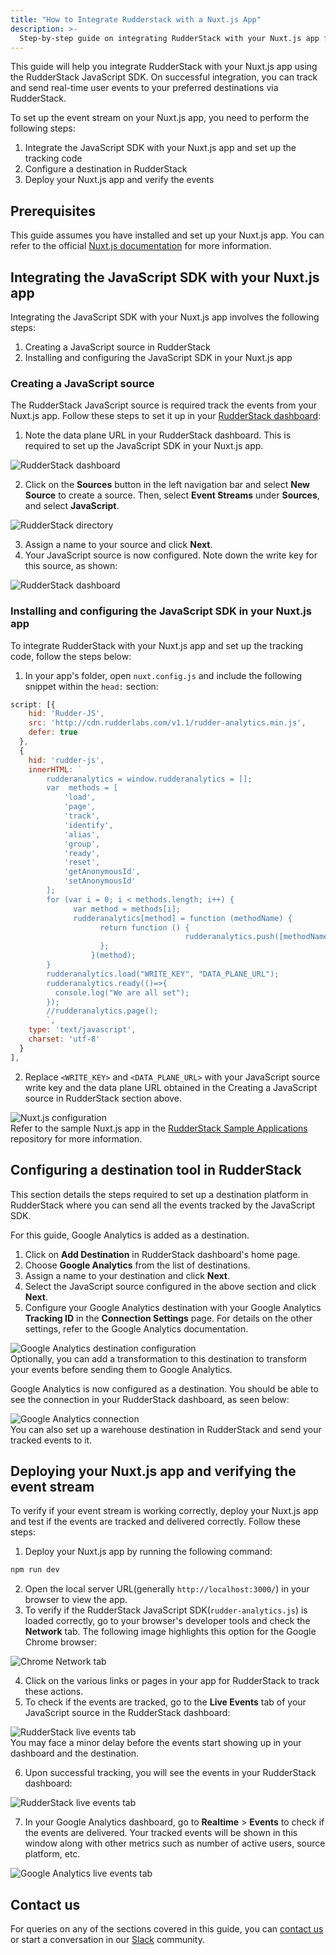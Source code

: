 ```yaml
---
title: "How to Integrate Rudderstack with a Nuxt.js App"
description: >-
  Step-by-step guide on integrating RudderStack with your Nuxt.js app for event tracking.
---
```


This guide will help you integrate RudderStack with your Nuxt.js app using the <Link to="/sources/sdks/rudderstack-javascript-sdk/">RudderStack JavaScript SDK</Link>. On successful integration, you can track and send real-time user events to your preferred destinations via RudderStack.

To set up the event stream on your Nuxt.js app, you need to perform the following steps:

1. <Link to="#integrating-the-javascript-sdk-with-your-nuxtjs-app">Integrate the JavaScript SDK with your Nuxt.js app and set up the tracking code</Link>
2. <Link to="#configuring-a-destination-in-rudderstack">Configure a destination in RudderStack</Link>
3. <Link to="#deploying-your-nuxtjs-app-and-verifying-the-event-stream">Deploy your Nuxt.js app and verify the events</Link>

## Prerequisites

This guide assumes you have installed and set up your Nuxt.js app. You can refer to the official [Nuxt.js documentation](https://nuxtjs.org/docs/2.x/get-started/installation/) for more information.

## Integrating the JavaScript SDK with your Nuxt.js app

Integrating the JavaScript SDK with your Nuxt.js app involves the following steps:

1. <Link to="#creating-a-javascript-source-in-rudderstack">Creating a JavaScript source in RudderStack</Link> 
2. <Link to="#installing-and-configuring-the-javascript-sdk-in-your-nuxtjs-app">Installing and configuring the JavaScript SDK in your Nuxt.js app</Link>

### Creating a JavaScript source

The RudderStack JavaScript source is required track the events from your Nuxt.js app. Follow these steps to set it up in your [RudderStack dashboard](https://app.rudderstack.com/):

1. Note the data plane URL in your RudderStack dashboard. This is required to set up the JavaScript SDK in your Nuxt.js app.

<img src="../../../assets/user-guides/rudderstack-dashboard.png" alt="RudderStack dashboard" />

2. Click on the **Sources** button in the left navigation bar and select **New Source** to create a source. Then, select **Event Streams** under **Sources**, and select **JavaScript**.

<img src="../../../assets/user-guides/rudderstack-directory.png" alt="RudderStack directory" />

3. Assign a name to your source and click **Next**.
4. Your JavaScript source is now configured. Note down the write key for this source, as shown:

<img src="../../../assets/user-guides/javascript-writekey.png" alt="RudderStack dashboard" />

### Installing and configuring the JavaScript SDK in your Nuxt.js app

To integrate RudderStack with your Nuxt.js app and set up the tracking code, follow the steps below:

1. In your app's folder, open `nuxt.config.js` and include the following snippet within the `head:` section: 

```javascript
script: [{
    hid: 'Rudder-JS',
    src: 'http://cdn.rudderlabs.com/v1.1/rudder-analytics.min.js',
    defer: true
  },
  {
    hid: 'rudder-js',
    innerHTML: `
        rudderanalytics = window.rudderanalytics = [];
        var  methods = [
            'load',
            'page',
            'track',
            'identify',
            'alias',
            'group',
            'ready',
            'reset',
            'getAnonymousId',
            'setAnonymousId'
        ];
        for (var i = 0; i < methods.length; i++) {
              var method = methods[i];
              rudderanalytics[method] = function (methodName) {
                    return function () {
                                       rudderanalytics.push([methodName].concat(Array.prototype.slice.call(arguments)));
                    };
                  }(method);
        }
        rudderanalytics.load("WRITE_KEY", "DATA_PLANE_URL");
        rudderanalytics.ready(()=>{
          console.log("We are all set");
        });
        //rudderanalytics.page();
        `,
    type: 'text/javascript',
    charset: 'utf-8'
  }
],
```

2. Replace `<WRITE_KEY>` and `<DATA_PLANE_URL>` with your JavaScript source write key and the data plane URL obtained in the <Link to="#creating-a-javascript-source-in-rudderstack">Creating a JavaScript source in RudderStack</Link> section above.

<img src="../../../assets/user-guides/nuxtjs-config.png" alt="Nuxt.js configuration" />

<div class="infoBlock">
Refer to the sample Nuxt.js app in the <a href="https://github.com/rudderlabs/rudder-samples">RudderStack Sample Applications</a> repository for more information.
</div>

## Configuring a destination tool in RudderStack

This section details the steps required to set up a destination platform in RudderStack where you can send all the events tracked by the JavaScript SDK.

<div class="infoBlock">

For this guide, Google Analytics is added as a destination.
</div>

1. Click on **Add Destination** in RudderStack dashboard's home page.
2. Choose **Google Analytics** from the list of destinations.
3. Assign a name to your destination and click **Next**.
4. Select the JavaScript source configured in the above section and click **Next**.
5. Configure your Google Analytics destination with your Google Analytics **Tracking ID** in the **Connection Settings** page. For details on the other settings, refer to the <Link to="/destinations/streaming-destinations/google-analytics-ga/">Google Analytics documentation</Link>.

<img src="../../../assets/user-guides/ga-settings.png" alt="Google Analytics destination configuration" />

<div class="infoBlock">
Optionally, you can add a <Link to="/features/transformations/">transformation</Link> to this destination to transform your events before sending them to Google Analytics. 
</div>

Google Analytics is now configured as a destination. You should be able to see the connection in your RudderStack dashboard, as seen below:

<img src="../../../assets/user-guides/rudderstack-ga-connection.png" alt="Google Analytics connection" />

<div class="successBlock">
You can also set up a warehouse destination in RudderStack and send your tracked events to it.
</div>

## Deploying your Nuxt.js app and verifying the event stream

To verify if your event stream is working correctly, deploy your Nuxt.js app and test if the events are tracked and delivered correctly. Follow these steps:

1. Deploy your Nuxt.js app by running the following command:

```bash
npm run dev
```

2. Open the local server URL(generally `http://localhost:3000/`) in your browser to view the app.
3. To verify if the RudderStack JavaScript SDK(`rudder-analytics.js`) is loaded correctly, go to your browser's developer tools and check the **Network** tab. The following image highlights this option for the Google Chrome browser:

<img src="../../../assets/user-guides/browser-network-tab.png" alt="Chrome Network tab" />

4. Click on the various links or pages in your app for RudderStack to track these actions.
5. To check if the events are tracked, go to the **Live Events** tab of your JavaScript source in the RudderStack dashboard:

<img src="../../../assets/user-guides/live-events.png" alt="RudderStack live events tab" />

<div class="infoBlock">
You may face a minor delay before the events start showing up in your dashboard and the destination.
</div>

6. Upon successful tracking, you will see the events in your RudderStack dashboard:

<img src="../../../assets/user-guides/successful-live-events.png" alt="RudderStack live events tab" />

7. In your Google Analytics dashboard, go to **Realtime** > **Events** to check if the events are delivered. Your tracked events will be shown in this window along with other metrics such as number of active users, source platform, etc.

<img src="../../../assets/user-guides/ga-live-events.png" alt="Google Analytics live events tab" />

## Contact us

For queries on any of the sections covered in this guide, you can [contact us](mailto:%20docs@rudderstack.com) or start a conversation in our [Slack](https://rudderstack.com/join-rudderstack-slack-community) community.
